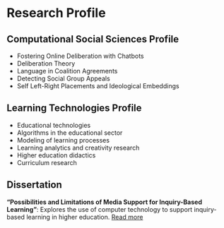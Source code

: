 
# Research Profile

<!--
Alas, I have two scientific profiles (one too many). And I have written more software than published papers. However, I have done cutting edge stuff in two disjunct scientific fields. I have not republished my German contributions in English and I have not cut down my 400-page thesis into 10 papers. I have moved from a field with little competition to one with a lot. And I was hamstrung by medical problems for two years. I genuinely like science and hope to stay the way I am. If I had to be honest which field I am more accomplished in, I would say that I am an expert in learning technologies, but I fill a gap in the CSS world by being a fully educated computer scientist.
-->

## Computational Social Sciences Profile
- Fostering Online Deliberation with Chatbots
- Deliberation Theory
- Language in Coalition Agreements
- Detecting Social Group Appeals
- Self Left-Right Placements and Ideological Embeddings

## Learning Technologies Profile
- Educational technologies
- Algorithms in the educational sector
- Modeling of learning processes
- Learning analytics and creativity research
- Higher education didactics
- Curriculum research

## Dissertation
**"Possibilities and Limitations of Media Support for Inquiry-Based Learning"**: Explores the use of computer technology to support inquiry-based learning in higher education. [Read more](https://doi.org/10.25932/publishup-49789)
